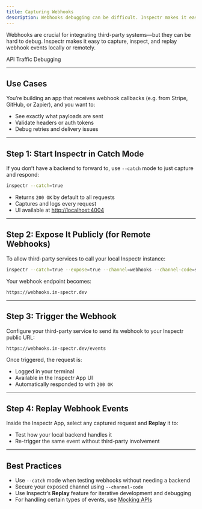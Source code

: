 ```yaml
---
title: Capturing Webhooks
description: Webhooks debugging can be difficult. Inspectr makes it easy.
---
```


<FlowIngressWebhook client:only="react" />

Webhooks are crucial for integrating third-party systems—but they can be hard to debug. Inspectr makes it easy to capture, inspect, and replay webhook events locally or remotely.

<RelatedLink href="/docs/guides/api-traffic-debugging" title="Looking for tunneling your local API? See ">API Traffic Debugging</RelatedLink>

---

## Use Cases

You’re building an app that receives webhook callbacks (e.g. from Stripe, GitHub, or Zapier), and you want to:

* See exactly what payloads are sent
* Validate headers or auth tokens
* Debug retries and delivery issues

---

## Step 1: Start Inspectr in Catch Mode

If you don’t have a backend to forward to, use `--catch` mode to just capture and respond:

```bash
inspectr --catch=true
```

* Returns `200 OK` by default to all requests
* Captures and logs every request
* UI available at [http://localhost:4004](http://localhost:4004)

---

## Step 2: Expose It Publicly (for Remote Webhooks)

To allow third-party services to call your local Inspectr instance:

```bash
inspectr --catch=true --expose=true --channel=webhooks --channel-code=secret123
```

Your webhook endpoint becomes:

```
https://webhooks.in-spectr.dev
```

---

## Step 3: Trigger the Webhook

Configure your third-party service to send its webhook to your Inspectr public URL:

```
https://webhooks.in-spectr.dev/events
```

Once triggered, the request is:

* Logged in your terminal
* Available in the Inspectr App UI
* Automatically responded to with `200 OK`

---

## Step 4: Replay Webhook Events

Inside the Inspectr App, select any captured request and **Replay** it to:

* Test how your local backend handles it
* Re-trigger the same event without third-party involvement

---

## Best Practices

* Use `--catch` mode when testing webhooks without needing a backend
* Secure your exposed channel using `--channel-code`
* Use Inspectr’s **Replay** feature for iterative development and debugging
* For handling certain types of events, use [Mocking APIs](/docs/features/mocking/)

[//]: # (---)

[//]: # (## Next Steps)

[//]: # ()
[//]: # (* [Mocking APIs →]&#40;/guides/mocking&#41;)

[//]: # (* [Inspecting Frontend Requests →]&#40;/guides/frontend-inspection&#41;)

[//]: # (* [Expose Services Securely →]&#40;/exposing/securing-exposure&#41;)
